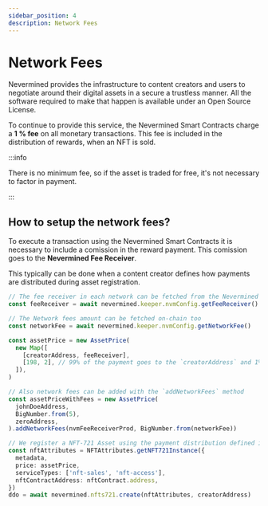 ```yaml
---
sidebar_position: 4
description: Network Fees
---
```


# Network Fees

Nevermined provides the infrastructure to content creators and users to negotiate around their
digital assets in a secure a trustless manner. All the software required to make that happen is
available under an Open Source License.

To continue to provide this service, the Nevermined Smart Contracts charge a **1 % fee** on all
monetary transactions. This fee is included in the distribution of rewards, when an NFT is sold.

:::info

There is no minimum fee, so if the asset is traded for free, it's not necessary to factor in
payment.

:::

## How to setup the network fees?

To execute a transaction using the Nevermined Smart Contracts it is necessary to include a comission
in the reward payment. This comission goes to the **Nevermined Fee Receiver**.

This typically can be done when a content creator defines how payments are distributed during asset
registration.

```typescript
// The fee receiver in each network can be fetched from the Nevermined Config Smart Contract
const feeReceiver = await nevermined.keeper.nvmConfig.getFeeReceiver()

// The Network fees amount can be fetched on-chain too
const networkFee = await nevermined.keeper.nvmConfig.getNetworkFee()

const assetPrice = new AssetPrice(
  new Map([
    [creatorAddress, feeReceiver],
    [198, 2], // 99% of the payment goes to the `creatorAddress` and 1% to `feeReceiver`
  ]),
)

// Also network fees can be added with the `addNetworkFees` method
const assetPriceWithFees = new AssetPrice(
  johnDoeAddress,
  BigNumber.from(5),
  zeroAddress,
).addNetworkFees(nvmFeeReceiverProd, BigNumber.from(networkFee))

// We register a NFT-721 Asset using the payment distribution defined in the `assetRewards` variable
const nftAttributes = NFTAttributes.getNFT721Instance({
  metadata,
  price: assetPrice,
  serviceTypes: ['nft-sales', 'nft-access'],
  nftContractAddress: nftContract.address,
})
ddo = await nevermined.nfts721.create(nftAttributes, creatorAddress)
```
